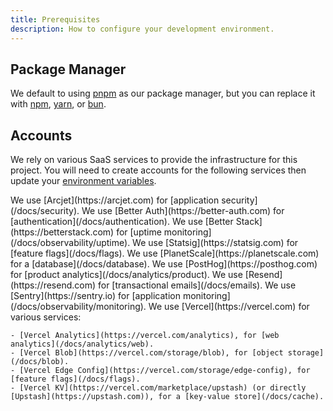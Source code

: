 ```yaml
---
title: Prerequisites
description: How to configure your development environment.
---
```


## Package Manager

We default to using [pnpm](https://pnpm.io) as our package manager, but you can replace it with [npm](https://npmjs.com), [yarn](https://yarnpkg.com), or [bun](https://bun.sh).

## Accounts

We rely on various SaaS services to provide the infrastructure for this project. You will need to create accounts for the following services then update your [environment variables](/docs/env).

<Accordions type="single">
  <Accordion title="Arcjet" id="arcjet">
    We use [Arcjet](https://arcjet.com) for [application security](/docs/security).
  </Accordion>
  <Accordion title="Better Auth" id="better-auth">
    We use [Better Auth](https://better-auth.com) for [authentication](/docs/authentication).
  </Accordion>
  <Accordion title="Better Stack" id="betterstack">
    We use [Better Stack](https://betterstack.com) for [uptime monitoring](/docs/observability/uptime).
  </Accordion>
  <Accordion title="Statsig" id="statsig">
    We use [Statsig](https://statsig.com) for [feature flags](/docs/flags).
  </Accordion>
  <Accordion title="PlanetScale" id="planetscale">
    We use [PlanetScale](https://planetscale.com) for a [database](/docs/database).
  </Accordion>
  <Accordion title="PostHog" id="posthog">
    We use [PostHog](https://posthog.com) for [product analytics](/docs/analytics/product).
  </Accordion>
  <Accordion title="Resend" id="resend">
    We use [Resend](https://resend.com) for [transactional emails](/docs/emails).
  </Accordion>
  <Accordion title="Sentry" id="sentry">
    We use [Sentry](https://sentry.io) for [application monitoring](/docs/observability/monitoring).
  </Accordion>
  <Accordion title="Vercel" id="vercel">
    We use [Vercel](https://vercel.com) for various services:

    - [Vercel Analytics](https://vercel.com/analytics), for [web analytics](/docs/analytics/web).
    - [Vercel Blob](https://vercel.com/storage/blob), for [object storage](/docs/blob).
    - [Vercel Edge Config](https://vercel.com/storage/edge-config), for [feature flags](/docs/flags).
    - [Vercel KV](https://vercel.com/marketplace/upstash) (or directly [Upstash](https://upstash.com)), for a [key-value store](/docs/cache).
  </Accordion>
</Accordions>
